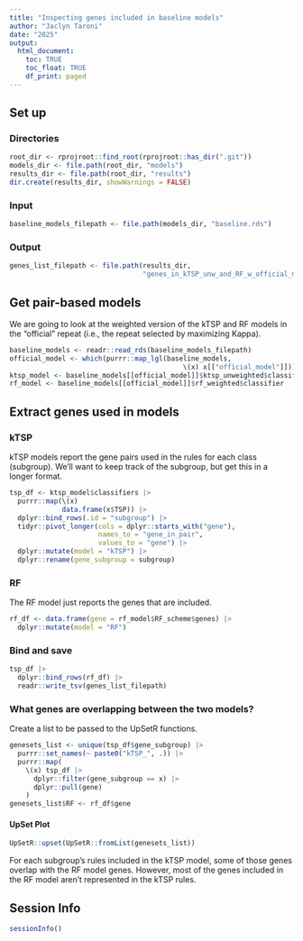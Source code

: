 ```yaml
---
title: "Inspecting genes included in baseline models"
author: "Jaclyn Taroni"
date: "2025"
output:
  html_document:
    toc: TRUE
    toc_float: TRUE
    df_print: paged
---
```


## Set up

### Directories

```r
root_dir <- rprojroot::find_root(rprojroot::has_dir(".git"))
models_dir <- file.path(root_dir, "models")
results_dir <- file.path(root_dir, "results")
dir.create(results_dir, showWarnings = FALSE)
```

### Input

```r
baseline_models_filepath <- file.path(models_dir, "baseline.rds")
```

### Output

```r
genes_list_filepath <- file.path(results_dir, 
                                 "genes_in_kTSP_unw_and_RF_w_official_models.tsv")
```

## Get pair-based models

We are going to look at the weighted version of the kTSP and RF models in the "official" repeat (i.e., the repeat selected by maximizing Kappa).

```r
baseline_models <- readr::read_rds(baseline_models_filepath)
official_model <- which(purrr::map_lgl(baseline_models, 
                                           \(x) x[["official_model"]]))
ktsp_model <- baseline_models[[official_model]]$ktsp_unweighted$classifier
rf_model <- baseline_models[[official_model]]$rf_weighted$classifier
```

## Extract genes used in models

### kTSP

kTSP models report the gene pairs used in the rules for each class (subgroup).
We'll want to keep track of the subgroup, but get this in a longer format.

```r
tsp_df <- ktsp_model$classifiers |>
  purrr::map(\(x)
             data.frame(x$TSP)) |>
  dplyr::bind_rows(.id = "subgroup") |>
  tidyr::pivot_longer(cols = dplyr::starts_with("gene"),
                      names_to = "gene_in_pair",
                      values_to = "gene") |>
  dplyr::mutate(model = "kTSP") |>
  dplyr::rename(gene_subgroup = subgroup)
```

### RF

The RF model just reports the genes that are included.

```r
rf_df <- data.frame(gene = rf_model$RF_scheme$genes) |>
  dplyr::mutate(model = "RF")
```

### Bind and save

```r
tsp_df |>
  dplyr::bind_rows(rf_df) |>
  readr::write_tsv(genes_list_filepath)
```

### What genes are overlapping between the two models?

Create a list to be passed to the UpSetR functions.

```r
genesets_list <- unique(tsp_df$gene_subgroup) |>
  purrr::set_names(~ paste0("kTSP_", .)) |>
  purrr::map(
    \(x) tsp_df |>
      dplyr::filter(gene_subgroup == x) |>
      dplyr::pull(gene)
    )
genesets_list$RF <- rf_df$gene
```

#### UpSet Plot

```r
UpSetR::upset(UpSetR::fromList(genesets_list))
```

For each subgroup's rules included in the kTSP model, some of those genes overlap with the RF model genes.
However, most of the genes included in the RF model aren't represented in the kTSP rules.

## Session Info

```r
sessionInfo()
```
